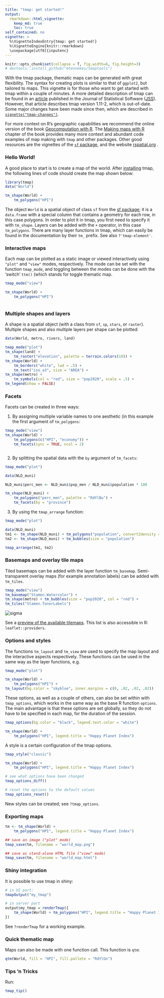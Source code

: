 ```yaml
---
title: "tmap: get started!"
output: 
  rmarkdown::html_vignette:
    keep_md: true 
    toc: true
self_contained: no
vignette: >
  %\VignetteIndexEntry{tmap: get started!}
  %\VignetteEngine{knitr::rmarkdown}
  \usepackage[utf8]{inputenc}
---
```


```r
knitr::opts_chunk$set(collapse = T, fig.width=6, fig.height=3)
# devtools::install_github("mtennekes/tmaptools")
```

With the tmap package, thematic maps can be generated with great flexibility.
The syntax for creating plots is similar to that of `ggplot2`, but tailored to maps.
This vignette is for those who want to get started with tmap within a couple of minutes.
A more detailed description of tmap can be found in an [article](https://www.jstatsoft.org/article/view/v084i06) published in the Journal of Statistical Software ([JSS](https://www.jstatsoft.org/index)).
However, that article describes tmap version 1.11-2, which is out-of-date.
Some major changes have been made since then, which are described in [`vignette("tmap-changes")`](../doc/tmap-changes.html).

For more context on R's geographic capabilities we recommend the online version of the book [Geocomputation with R](https://geocompr.robinlovelace.net/). The [Making maps with R](https://geocompr.robinlovelace.net/adv-map.html) chapter of the book provides many more context and abundant code examples of map making with `tmap` and other packages. Other good resources are the vignettes of the [`sf` package](https://CRAN.R-project.org/package=sf/vignettes/sf1.html), and the website [rspatial.org](https://www.rspatial.org/) .


### Hello World!

A good place to start is to create a map of the world.
After [installing](https://github.com/r-tmap/tmap#installation) tmap, the following lines of code should create the map shown below:

```r
library(tmap)
data("World")

tm_shape(World) +
    tm_polygons("HPI")
```

The object `World` is a spatial object of class `sf` from the [sf package](https://CRAN.R-project.org/package=sf); it is a `data.frame` with a special column that contains a geometry for each row, in this case polygons. 
In order to plot it in tmap, you first need to specify it with `tm_shape`.
Layers can be added with the `+` operator, in this case `tm_polygons`.
There are many layer functions in tmap, which can easily be found in the documentation by their `tm_` prefix.
See also `?'tmap-element'`.

### Interactive maps

Each map can be plotted as a static image or viewed interactively using `"plot"` and `"view"` modes, respectively.
The mode can be set with the function `tmap_mode`, and toggling between the modes can be done with the 'switch' `ttm()` (which stands for toggle thematic map.

```r
tmap_mode("view")

tm_shape(World) +
    tm_polygons("HPI")
```

<img src="images/tmap_view.jpg" alt="" data-toggle="tooltip" data-placement="right" title="" data-original-title="Note this is just a screenshot of the visualization so it's not interactive. You can play with the interactive version by running the code above." onload="$(this).tooltip()">

### Multiple shapes and layers

A shape is a spatial object (with a class from `sf`, `sp`, `stars`, or `raster`).
Multiple shapes and also multiple layers per shape can be plotted:

```r
data(World, metro, rivers, land)

tmap_mode("plot")
tm_shape(land) +
    tm_raster("elevation", palette = terrain.colors(10)) +
tm_shape(World) +
    tm_borders("white", lwd = .5) +
    tm_text("iso_a3", size = "AREA") +
tm_shape(metro) +
    tm_symbols(col = "red", size = "pop2020", scale = .5) +
tm_legend(show = FALSE)
```

### Facets

Facets can be created in three ways:

1. By assigning multiple variable names to one aesthetic (in this example the first argument of `tm_polygons`:

```r
tmap_mode("view")
tm_shape(World) +
    tm_polygons(c("HPI", "economy")) +
    tm_facets(sync = TRUE, ncol = 2)
```

<img src="images/tmap_facets.jpg" alt="" data-toggle="tooltip" data-placement="right" title="" data-original-title="Note this is just a screenshot of the visualization so it's not interactive. You can play with the interactive version by running the code above." onload="$(this).tooltip()">

2. By splitting the spatial data with the `by` argument of `tm_facets`: 

```r
tmap_mode("plot")

data(NLD_muni)

NLD_muni$perc_men <- NLD_muni$pop_men / NLD_muni$population * 100

tm_shape(NLD_muni) +
    tm_polygons("perc_men", palette = "RdYlBu") +
    tm_facets(by = "province")
```

3. By using the `tmap_arrange` function:

```r
tmap_mode("plot")

data(NLD_muni)
tm1 <- tm_shape(NLD_muni) + tm_polygons("population", convert2density = TRUE)
tm2 <- tm_shape(NLD_muni) + tm_bubbles(size = "population")

tmap_arrange(tm1, tm2)
```

### Basemaps and overlay tile maps

Tiled basemaps can be added with the layer function `tm_basemap`.
Semi-transparent overlay maps (for example annotation labels) can be added with `tm_tiles`.

```r
tmap_mode("view")
tm_basemap("Stamen.Watercolor") +
tm_shape(metro) + tm_bubbles(size = "pop2020", col = "red") +
tm_tiles("Stamen.TonerLabels")
```

<img src="images/tmap_tiles.jpg" alt="sigma" data-toggle="tooltip" data-placement="right" title="" data-original-title="Note this is just a screenshot of the visualization so it's not interactive. You can play with the interactive version by running the code above." onload="$(this).tooltip()">

See a [preview of the available tilemaps](https://leaflet-extras.github.io/leaflet-providers/preview/). 
This list is also accessible in R: `leaflet::providers`.

### Options and styles

The functions `tm_layout` and `tm_view` are used to specify the map layout and the interactive aspects respectively.
These functions can be used in the same way as the layer functions, e.g.

```r
tmap_mode("plot")

tm_shape(World) +
    tm_polygons("HPI") +
tm_layout(bg.color = "skyblue", inner.margins = c(0, .02, .02, .02))
```

These options, as well as a couple of others, can also be set within with `tmap_options`, which works in the same way as the base R function `options`.
The main advantage is that these options are set globally, so they do not have to be specified in each map, for the duration of the session.

```r
tmap_options(bg.color = "black", legend.text.color = "white")

tm_shape(World) +
    tm_polygons("HPI", legend.title = "Happy Planet Index")
```

A style is a certain configuration of the tmap options. 

```r
tmap_style("classic")

tm_shape(World) +
    tm_polygons("HPI", legend.title = "Happy Planet Index")
```

```r
# see what options have been changed
tmap_options_diff()

# reset the options to the default values
tmap_options_reset()
```

New styles can be created; see `?tmap_options`.

### Exporting maps

```r
tm <- tm_shape(World) +
    tm_polygons("HPI", legend.title = "Happy Planet Index")

## save an image ("plot" mode)
tmap_save(tm, filename = "world_map.png")

## save as stand-alone HTML file ("view" mode)
tmap_save(tm, filename = "world_map.html")
```

### Shiny integration

It is possible to use tmap in shiny:

```r
# in UI part:
tmapOutput("my_tmap")

# in server part
output$my_tmap = renderTmap({
    tm_shape(World) + tm_polygons("HPI", legend.title = "Happy Planet Index")
})
```

See `?renderTmap` for a working example.

### Quick thematic map

Maps can also be made with one function call.
This function is `qtm`:

```r
qtm(World, fill = "HPI", fill.pallete = "RdYlGn")
```

### Tips 'n Tricks

Run:

```r
tmap_tip()
```
